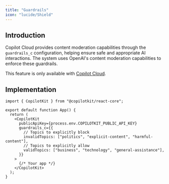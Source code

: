 ```yaml
---
title: "Guardrails"
icon: "lucide/Shield"
---
```


## Introduction

Copilot Cloud provides content moderation capabilities through the `guardrails_c` configuration, helping ensure safe and appropriate AI interactions. The system uses OpenAI's content moderation capabilities to enforce these guardrails.

This feature is only available with [Copilot Cloud](https://cloud.copilotkit.ai/).

## Implementation

```tsx
import { CopilotKit } from "@copilotkit/react-core";

export default function App() {
  return (
    <CopilotKit
      publicApiKey={process.env.COPILOTKIT_PUBLIC_API_KEY}
      guardrails_c={{
        // Topics to explicitly block
        invalidTopics: ["politics", "explicit-content", "harmful-content"],
        // Topics to explicitly allow
        validTopics: ["business", "technology", "general-assistance"],
      }}
    >
      {/* Your app */}
    </CopilotKit>
  );
}
```
